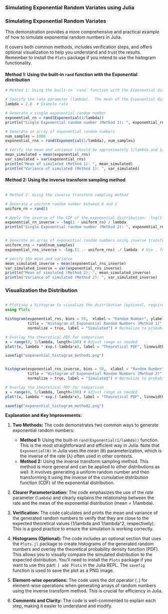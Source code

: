 ### Simulating Exponential Random Variates using Julia

<h3>Simulating Exponential Random Variates</h3>

This demonstration provides a more comprehensive and practical example of how to simulate exponential random numbers in Julia. 

It covers both common methods, includes verification steps, and offers optional visualization to help you understand and trust the results.  Remember to install the `Plots` package if you intend to use the histogram functionality.


#### Method 1: Using the built-in `rand` function with the Exponential distribution


```julia
# Method 1: Using the built-in `rand` function with the Exponential distribution

# Specify the rate parameter (lambda).  The mean of the Exponential distribution is 1/lambda.
lambda = 2.0  # Example rate

# Generate a single exponential random number
exponential_rn = rand(Exponential(1/lambda))
println("Single Exponential random number (Method 1): ", exponential_rn)

# Generate an array of exponential random numbers
num_samples = 1000
exponential_rns = rand(Exponential(1/lambda), num_samples)

# Verify the mean and variance (should be approximately 1/lambda and 1/lambda^2 respectively)
mean_simulated = mean(exponential_rns)
var_simulated = var(exponential_rns)
println("Mean of simulated (Method 1): ", mean_simulated)
println("Variance of simulated (Method 1): ", var_simulated)

```

#### Method 2: Using the inverse transform sampling method

```julia

# Method 2: Using the inverse transform sampling method

# Generate a uniform random number between 0 and 1
uniform_rn = rand()

# Apply the inverse of the CDF of the exponential distribution: -log(1-U)/lambda
exponential_rn_inverse = -log(1 - uniform_rn) / lambda
println("Single Exponential random number (Method 2): ", exponential_rn_inverse)


# Generate an array of exponential random numbers using inverse transform sampling
uniform_rns = rand(num_samples)
exponential_rns_inverse = -log.(1 .- uniform_rns) ./ lambda  # Use . for element-wise operations

# Verify the mean and variance
mean_simulated_inverse = mean(exponential_rns_inverse)
var_simulated_inverse = var(exponential_rns_inverse)
println("Mean of simulated (Method 2): ", mean_simulated_inverse)
println("Variance of simulated (Method 2): ", var_simulated_inverse)

```

### Visualization the Distribution

```julia

# Plotting a histogram to visualize the distribution (optional, requires Plots.jl)
using Plots

histogram(exponential_rns, bins = 50,  xlabel = "Random Number", ylabel = "Frequency",
          title = "Histogram of Exponential Random Numbers (Method 1)",
          normalize = true, label = "Simulated") # Normalize to probability density

# Overlay the theoretical PDF for comparison
x = range(0, 5/lambda, length=100) # Adjust range as needed
plot!(x, lambda * exp.(-lambda*x), label = "Theoretical PDF", linewidth=2)

savefig("exponential_histogram_method1.png")


histogram(exponential_rns_inverse, bins = 50,  xlabel = "Random Number", ylabel = "Frequency",
          title = "Histogram of Exponential Random Numbers (Method 2)",
          normalize = true, label = "Simulated") # Normalize to probability density

# Overlay the theoretical PDF for comparison
x = range(0, 5/lambda, length=100) # Adjust range as needed
plot!(x, lambda * exp.(-lambda*x), label = "Theoretical PDF", linewidth=2)

savefig("exponential_histogram_method2.png")


```

**Explanation and Key Improvements:**

1. **Two Methods:** The code demonstrates two common ways to generate exponential random numbers:
   - **Method 1:** Using the built-in `rand(Exponential(1/lambda))` function. This is the most straightforward and efficient way in Julia.  Note that `Exponential(θ)` in Julia uses the *mean* (θ) parameterization, which is the inverse of the rate (λ) often used in other contexts.
   - **Method 2:** Using the inverse transform sampling method. This method is more general and can be applied to other distributions as well.  It involves generating a uniform random number and then transforming it using the inverse of the cumulative distribution function (CDF) of the exponential distribution.

2. **Clearer Parameterization:** The code emphasizes the use of the *rate* parameter (`lambda`) and clearly explains the relationship between the rate and the mean of the exponential distribution (mean = 1/lambda).

3. **Verification:** The code calculates and prints the mean and variance of the generated random numbers to verify that they are close to the expected theoretical values (1/lambda and 1/lambda^2, respectively).  This is a good practice to ensure the simulation is working correctly.

4. **Histograms (Optional):** The code includes an optional section that uses the `Plots.jl` package to create histograms of the generated random numbers and overlay the theoretical probability density function (PDF).  This allows you to visually compare the simulated distribution to the expected distribution.  You'll need to install the `Plots` package if you want to use this part:  `] add Plots` in the Julia REPL. The `savefig` function is used to save the plot as a PNG image.

5. **Element-wise operations:** The code uses the dot operator (`.`) for element-wise operations when generating arrays of random numbers using the inverse transform method. This is crucial for efficiency in Julia.

6. **Comments and Clarity:** The code is well-commented to explain each step, making it easier to understand and modify.


